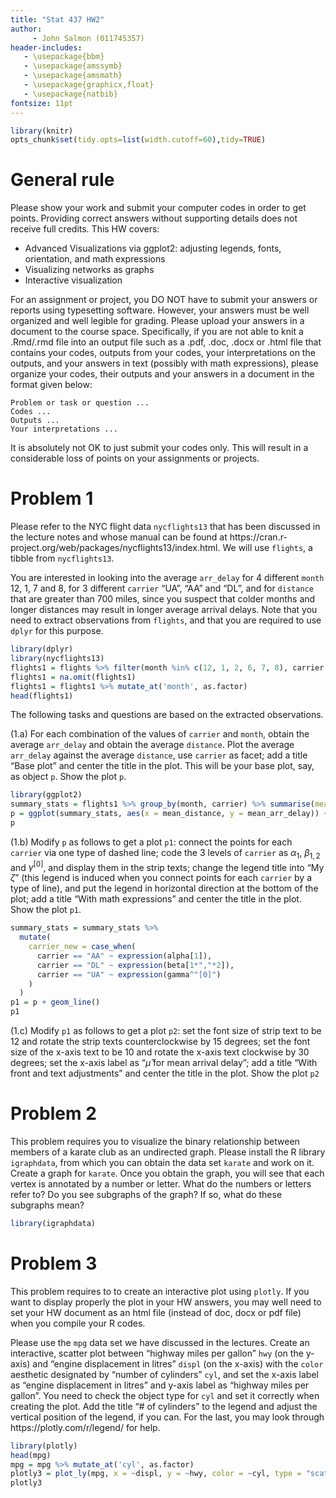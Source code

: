 ```yaml
---
title: "Stat 437 HW2"
author: 
     - John Salmon (011745357)
header-includes:
   - \usepackage{bbm}
   - \usepackage{amssymb}
   - \usepackage{amsmath}
   - \usepackage{graphicx,float}
   - \usepackage{natbib}
fontsize: 11pt
---
```


```r
library(knitr)
opts_chunk$set(tidy.opts=list(width.cutoff=60),tidy=TRUE)
```

# General rule

Please show your work and submit your computer codes in order to get points. Providing correct answers without supporting details does not receive full credits. This HW covers:

- Advanced Visualizations via ggplot2: adjusting legends, fonts, orientation, and math expressions
- Visualizing networks as graphs
- Interactive visualization 

For an assignment or project, you DO NOT have to submit your answers or reports using typesetting software. However, your answers must be well organized and well legible for grading. Please upload your answers in a document to the course space. Specifically, if you are not able to knit a .Rmd/.rmd file into an output file such as a .pdf, .doc, .docx or .html file that contains your codes, outputs from your codes, your interpretations on the outputs, and your answers in text (possibly with math expressions), please organize your codes, their outputs and your answers in a document in the format given below:

```
Problem or task or question ... 
Codes ...
Outputs ...
Your interpretations ...
```

It is absolutely not OK to just submit your codes only. This will result in a considerable loss of points on your assignments or projects. 

# Problem 1

Please refer to the NYC flight data `nycflights13` that has been discussed in the lecture notes and whose manual can be found at https://cran.r-project.org/web/packages/nycflights13/index.html. We will use `flights`, a tibble from `nycflights13`.


You are interested in looking into the average `arr_delay` for 4 different `month` 12, 1, 7 and 8, for 3 different `carrier` "UA", "AA" and "DL", and for `distance` that are greater than 700 miles, since you suspect that colder months and longer distances may result in longer average arrival delays. Note that you need to extract observations from `flights`, and that you are required to use `dplyr` for this purpose. 
```r
library(dplyr)
library(nycflights13)
flights1 = flights %>% filter(month %in% c(12, 1, 2, 6, 7, 8), carrier %in% c("UA", "AA", "DL"), distance > 700) #extract observations
flights1 = na.omit(flights1)
flights1 = flights1 %>% mutate_at('month', as.factor)
head(flights1)
```

The following tasks and questions are based on the extracted observations.

(1.a) For each combination of the values of `carrier` and `month`, obtain the average `arr_delay` and obtain the average `distance`. Plot the average `arr_delay` against the average `distance`, use `carrier` as facet; add a title "Base plot" and center the title in the plot. This will be your base plot, say, as object `p`. Show the plot `p`.
```r
library(ggplot2)
summary_stats = flights1 %>% group_by(month, carrier) %>% summarise(mean_arr_delay = mean(arr_delay), mean_distance = mean(distance))
p = ggplot(summary_stats, aes(x = mean_distance, y = mean_arr_delay)) + geom_point() + ggtitle("Base Plot") + theme(plot.title = element_text(hjust = 0.5)) + facet_wrap(~carrier)
p
```

(1.b) Modify `p` as follows to get a plot `p1`: connect the points for each `carrier` via one type of dashed line; code the 3 levels of `carrier` as $\alpha_1$, $\beta_{1,2}$ and $\gamma^{[0]}$, and display them in the strip texts; change the legend title into "My $\zeta$" (this legend is induced when you connect points for each `carrier` by a type of line), and put the legend in horizontal direction at the bottom of the plot; add a title "With math expressions" and center the title in the plot. Show the plot `p1`.
```r
summary_stats = summary_stats %>%
  mutate(
    carrier_new = case_when(
      carrier == "AA" ~ expression(alpha[1]),
      carrier == "DL" ~ expression(beta[1*","*2]),
      carrier == "UA" ~ expression(gamma^"[0]")
    )
  )
p1 = p + geom_line() 
p1

```

(1.c) Modify `p1` as follows to get a plot `p2`: set the font size of strip text to be 12 and rotate the strip texts counterclockwise by 15 degrees; set the font size of the x-axis text to be 10 and rotate the x-axis text clockwise by 30 degrees; set the x-axis label as "$\hat{\mu}$ for mean arrival delay"; add a title "With front and text adjustments" and center the title in the plot. Show the plot `p2`



# Problem 2 

This problem requires you to visualize the binary relationship between members of a karate club as an undirected graph. Please install the R library `igraphdata`, from which you can obtain the data set `karate` and work on it. Create a graph for `karate`. Once you obtain the graph, you will see that each vertex is annotated by a number or letter. What do the numbers or letters refer to? Do you see subgraphs of the graph? If so, what do these subgraphs mean? 
```r
library(igraphdata)


```


# Problem 3

This problem requires to to create an interactive plot using `plotly`. If you want to display properly the plot in your HW answers, you may well need to set your HW document as an html file (instead of doc, docx or pdf file) when you compile your R codes.

Please use the `mpg` data set we have discussed in the lectures. Create an interactive, scatter plot between "highway miles per gallon" `hwy` (on the y-axis) and "engine displacement in litres" `displ` (on the x-axis) with the `color` aesthetic designated by "number of cylinders" `cyl`, and set the x-axis label as "engine displacement in litres" and y-axis label as "highway miles per gallon". You need to check the object type for `cyl` and set it correctly when creating the plot. Add the title "# of cylinders" to the legend and adjust the vertical position of the legend, if you can. For the last, you may look through https://plotly.com/r/legend/ for help.
```r
library(plotly)
head(mpg)
mpg = mpg %>% mutate_at('cyl', as.factor)
plotly3 = plot_ly(mpg, x = ~displ, y = ~hwy, color = ~cyl, type = "scatter") %>% layout(xaxis=list(title="engine displacement in litres"), yaxis=list(title="highway miles per gallon"))
plotly3
```


